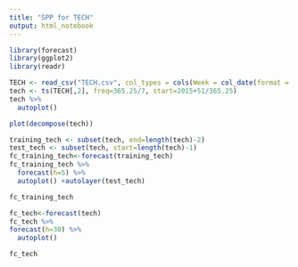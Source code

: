 ```yaml
---
title: "SPP for TECH"
output: html_notebook
---
```


```r
library(forecast)
library(ggplot2)
library(readr)
```

```r
TECH <- read_csv("TECH.csv", col_types = cols(Week = col_date(format = "%Y-%m-%d")))
tech <- ts(TECH[,2], freq=365.25/7, start=2015+51/365.25)
tech %>%
  autoplot()
```

```r
plot(decompose(tech))
```

```r
training_tech <- subset(tech, end=length(tech)-2)
test_tech <- subset(tech, start=length(tech)-1)
fc_training_tech<-forecast(training_tech)
fc_training_tech %>%
  forecast(h=5) %>%
  autoplot() +autolayer(test_tech)
```

```r
fc_training_tech
```

```r
fc_tech<-forecast(tech)
fc_tech %>%
forecast(h=30) %>%
  autoplot()
```

```r
fc_tech
```

